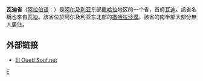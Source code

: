 {{Infobox Algerian Province 
 |capital                =瓦迪
 |name                   =  瓦迪省<br />{{lang|ar|ولاية الواد|}}
 |area                   =  70,539
 |arank                   =  第9位
 |oos                  =   1 E9 m²
 |image                    =Algeria-El Oued.png
 |pop                    =  504,401
 |prank                  = 
 |den                    = 
 |creation               = 
 |districts              = 
 |municipalities         = 
 |dial                   = 
 |code                   = 39
|}}
'''瓦迪省'''（[[阿拉伯语|阿拉伯语]]：'''{{lang|ar|ولاية الواد|}}'''）是[[阿尔及利亚|阿尔及利亚]]东部[[撒哈拉|撒哈拉]]地区的一个省，首府[[瓦迪|瓦迪]]。該省名稱也來自瓦迪。該省位於阿尔及利亚东北部的[[撒哈拉沙漠|撒哈拉沙漠]]。該省的南半部大部分無人居住。

==外部链接==
* [https://web.archive.org/web/20071012233636/http://www.el-oued-souf.net/ El Oued Souf.net]

{{coord|display=title}}
{{Algeria-geo-stub}}

{{阿尔及利亚省份}}

[[Category:阿尔及利亚省份|E]]